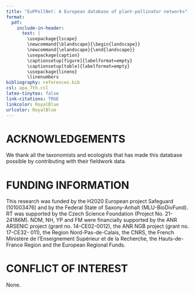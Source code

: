 ```yaml
---
title: "EuPPollNet: A European database of plant-pollinator networks"
format:
  pdf:
    include-in-header: 
      text: |
        \usepackage{lscape}
        \newcommand{\blandscape}{\begin{landscape}}
        \newcommand{\elandscape}{\end{landscape}}
        \usepackage{caption}
        \captionsetup[figure]{labelformat=empty}
        \captionsetup[table]{labelformat=empty}
        \usepackage{lineno}
        \linenumbers
bibliography: references.bib
csl: apa_7th.csl
latex-tinytex: false
link-citations: TRUE
linkcolor: RoyalBlue
urlcolor: RoyalBlue
---
```


# ACKNOWLEDGEMENTS

We thank all the taxonomists and ecologists that has made this database possible by contributing with their fieldwork data. 

# FUNDING INFORMATION

This research was funded by the H2020 European project Safeguard (101003476) and by the Federal State of Saxony-Anhalt (MLU-BioDivFund). RT was supported by the Czech Science Foundation (Project No. 21-24186M). NDM, NH, YP and FM were financially supported by the ANR ARSENIC project (grant no. 14-CE02-0012), the ANR NGB project (grant no. 17-CE32- 011), the Region Nord-Pas-de-Calais, the CNRS, the French Ministère de l'Enseignement Supérieur et de la Recherche, the Hauts-de-France Region and the European Regional Funds.

# CONFLICT OF INTEREST

None.
